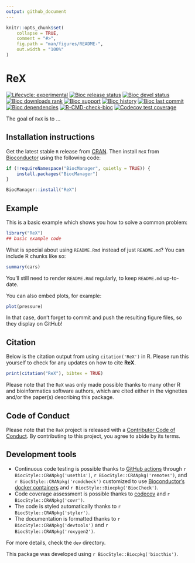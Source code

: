 ```yaml
---
output: github_document
---
```


<!-- README.md is generated from README.Rmd. Please edit that file -->

```r
knitr::opts_chunk$set(
    collapse = TRUE,
    comment = "#>",
    fig.path = "man/figures/README-",
    out.width = "100%"
)
```

# ReX

<!-- badges: start -->
[![Lifecycle: experimental](https://img.shields.io/badge/lifecycle-experimental-orange.svg)](https://lifecycle.r-lib.org/articles/stages.html#experimental)
[![Bioc release status](http://www.bioconductor.org/shields/build/release/bioc/ReX.svg)](https://bioconductor.org/checkResults/release/bioc-LATEST/ReX)
[![Bioc devel status](http://www.bioconductor.org/shields/build/devel/bioc/ReX.svg)](https://bioconductor.org/checkResults/devel/bioc-LATEST/ReX)
[![Bioc downloads rank](https://bioconductor.org/shields/downloads/release/ReX.svg)](http://bioconductor.org/packages/stats/bioc/ReX/)
[![Bioc support](https://bioconductor.org/shields/posts/ReX.svg)](https://support.bioconductor.org/tag/ReX)
[![Bioc history](https://bioconductor.org/shields/years-in-bioc/ReX.svg)](https://bioconductor.org/packages/release/bioc/html/ReX.html#since)
[![Bioc last commit](https://bioconductor.org/shields/lastcommit/devel/bioc/ReX.svg)](http://bioconductor.org/checkResults/devel/bioc-LATEST/ReX/)
[![Bioc dependencies](https://bioconductor.org/shields/dependencies/release/ReX.svg)](https://bioconductor.org/packages/release/bioc/html/ReX.html#since)
[![R-CMD-check-bioc](https://github.com/ococrook/ReX/actions/workflows/R-CMD-check-bioc.yaml/badge.svg)](https://github.com/ococrook/ReX/actions/workflows/R-CMD-check-bioc.yaml)
[![Codecov test coverage](https://codecov.io/gh/ococrook/ReX/branch/devel/graph/badge.svg)](https://app.codecov.io/gh/ococrook/ReX?branch=devel)
<!-- badges: end -->

The goal of `ReX` is to ...

## Installation instructions

Get the latest stable `R` release from [CRAN](http://cran.r-project.org/). Then install `ReX` from [Bioconductor](http://bioconductor.org/) using the following code:

```r
if (!requireNamespace("BiocManager", quietly = TRUE)) {
    install.packages("BiocManager")
}

BiocManager::install("ReX")
```

## Example

This is a basic example which shows you how to solve a common problem:

```r
library("ReX")
## basic example code
```

What is special about using `README.Rmd` instead of just `README.md`? You can include R chunks like so:

```r
summary(cars)
```

You'll still need to render `README.Rmd` regularly, to keep `README.md` up-to-date.

You can also embed plots, for example:

```r
plot(pressure)
```

In that case, don't forget to commit and push the resulting figure files, so they display on GitHub!

## Citation

Below is the citation output from using `citation('ReX')` in R. Please
run this yourself to check for any updates on how to cite __ReX__.

```r
print(citation("ReX"), bibtex = TRUE)
```

Please note that the `ReX` was only made possible thanks to many other R and bioinformatics software authors, which are cited either in the vignettes and/or the paper(s) describing this package.

## Code of Conduct

Please note that the `ReX` project is released with a [Contributor Code of Conduct](http://bioconductor.org/about/code-of-conduct/). By contributing to this project, you agree to abide by its terms.

## Development tools

* Continuous code testing is possible thanks to [GitHub actions](https://www.tidyverse.org/blog/2020/04/usethis-1-6-0/)  through `r BiocStyle::CRANpkg('usethis')`, `r BiocStyle::CRANpkg('remotes')`, and `r BiocStyle::CRANpkg('rcmdcheck')` customized to use [Bioconductor's docker containers](https://www.bioconductor.org/help/docker/) and `r BiocStyle::Biocpkg('BiocCheck')`.
* Code coverage assessment is possible thanks to [codecov](https://codecov.io/gh) and `r BiocStyle::CRANpkg('covr')`.
* The code is styled automatically thanks to `r BiocStyle::CRANpkg('styler')`.
* The documentation is formatted thanks to `r BiocStyle::CRANpkg('devtools')` and `r BiocStyle::CRANpkg('roxygen2')`.

For more details, check the `dev` directory.

This package was developed using `r BiocStyle::Biocpkg('biocthis')`.



